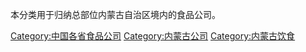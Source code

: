 本分类用于归纳总部位内蒙古自治区境内的食品公司。

[[Category:中国各省食品公司|Category:中国各省食品公司]]
[[Category:内蒙古公司|Category:内蒙古公司]]
[[Category:内蒙古饮食|Category:内蒙古饮食]]